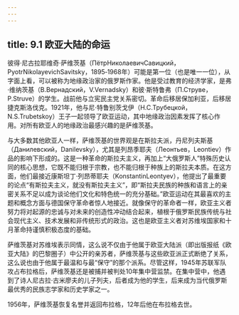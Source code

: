 ```yaml
---
---
---
```

title: 9.1 欧亚大陆的命运
---



彼得·尼古拉耶维奇·萨维茨基（ПётрНиколаевичСавицкий，PyotrNikolayevichSavitsky，1895‑1968年）可能是第一位（也是唯一一位），从字面上看，可以被称为地缘政治家的俄罗斯作家。他是受过教育的经济学家，是弗·维纳茨基（В.Вернадский，V.Vernadsky）和彼·斯特鲁弗（П.Струве，P.Struve）的学生。战前他与立宪民主党关系密切。革命后移居保加利亚，后移居捷克斯洛伐克。1921年，他与尼·特鲁别茨戈伊（Н.С.Трубецкой，N.S.Trubetskoy）王子一起领导了欧亚运动，其中地缘政治因素发挥了核心作用。对所有欧亚人的地缘政治最感兴趣的是萨维茨基。

与大多数其他欧亚人一样，萨维茨基的世界观是在斯拉夫派，丹尼列夫斯基（Данилевский，Danilevsky），尤其是列昂季耶夫（Леонтьев，Leontiev）作品的影响下形成的。这是一种革命的斯拉夫主义，再加上“大俄罗斯人”特殊历史认同的核心思想，它既不能归根于宗教，也不能归根于种族上的斯拉夫本质。在这方面，他们最接近康斯坦丁·列昂蒂耶夫（KonstantinLeontyev），他提出了最重要的论点“有斯拉夫主义，就没有斯拉夫主义”，即“斯拉夫民族的种族和语言上的亲密关系不足以成为谈论他们文化和特色统一的充分基础。”欧亚运动在其最喜欢的主题和概念方面与德国保守革命者惊人地接近。就像保守的革命者一样，欧亚主义者努力将对起源的忠诚与对未来的创造性冲动结合起来，植根于俄罗斯民族传统与社会现代主义、技术发展和非传统形式的政治。这也是欧亚主义者对苏维埃国家和十月革命持谨慎积极态度的基础。

萨维茨基对苏维埃表示同情，这么说不仅由于他属于欧亚大陆派（即出版报纸《欧亚大陆》的巴黎圈子）中公开的亲苏者，萨维茨基与这些欧亚派正式断绝了关系，这么说也由于他属于最温和与最“保守”的那个派系。尽管这样，1945年苏联军队攻占布拉格后，萨维茨基还是被捕并被判处10年集中营监禁。在集中营中，他遇到了诗人尼古拉·古米廖夫的儿子列夫，后者成为他的学生，后来成为当代俄罗斯最优秀的民族志学家和历史学家之一。

1956年，萨维茨基恢复名誉并返回布拉格，12年后他在布拉格去世。